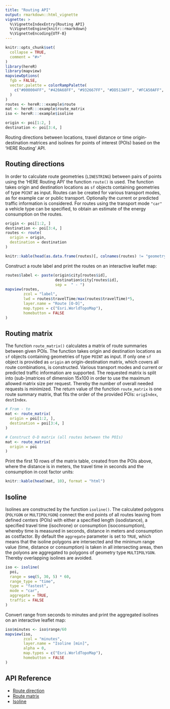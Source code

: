 ```yaml
---
title: "Routing API"
output: rmarkdown::html_vignette
vignette: >
  %\VignetteIndexEntry{Routing API}
  %\VignetteEngine{knitr::rmarkdown}
  %\VignetteEncoding{UTF-8}
---
```


```r
knitr::opts_chunk$set(
  collapse = TRUE,
  comment = "#>"
)
library(hereR)
library(mapview)
mapviewOptions(
  fgb = FALSE,
  vector.palette = colorRampPalette(
    c("#000004FF", "#420A68FF", "#932667FF", "#DD513AFF", "#FCA50AFF", "#FCFFA4FF")
  )
)
routes <- hereR:::example$route
mat <- hereR:::example$route_matrix
iso <- hereR:::example$isoline

origin <- poi[1:2, ]
destination <- poi[3:4, ]
```

Routing directions between locations, travel distance or time origin-destination matrices and isolines for points of interest (POIs) based on the 'HERE Routing' API.

## Routing directions
In order to calculate route geometries (`LINESTRING`) between pairs of points using the 'HERE Routing API' the function `route()` is used. The function takes origin and destination locations as `sf` objects containing geometries of type `POINT` as input. Routes can be created for various transport modes, as for example car or public transport. Optionally the current or predicted traffic information is considered. For routes using the transport mode `"car"` a vehicle type can be specified, to obtain an estimate of the energy consumption on the routes.
```r
origin <- poi[1:2, ]
destination <- poi[3:4, ]
routes <- route(
  origin = origin,
  destination = destination
)
```

```r
knitr::kable(head(as.data.frame(routes)[, colnames(routes) != "geometry"]), format = "html")
```

Construct a route label and print the routes on an interactive leaflet map:
```r
routes$label <- paste(origin$city[routes$id],
                      destination$city[routes$id],
                      sep =  " - ")
mapview(routes,
        zcol = "label",
        lwd = routes$travelTime/max(routes$travelTime)*5,
        layer.name = "Route [O-D]",
        map.types = c("Esri.WorldTopoMap"),
        homebutton = FALSE
)
```

## Routing matrix
The function `route_matrix()` calculates a matrix of route summaries between given POIs. The function takes origin and destination locations as `sf` objects containing geometries of type `POINT` as input. If only one `sf` object is provided as `origin` an origin-destination matrix, which covers all route combinations, is constructed. Various transport modes and current or predicted traffic information are supported. The requested matrix is split into (sub-)matrices of dimension 15x100 in order to use the maximum allowed matrix size per request. Thereby the number of overall needed requests is minimized. The return value of the function `route_matrix` is one route summary matrix, that fits the order of the provided POIs: `origIndex`, `destIndex`.
```r
# From - to
mat <- route_matrix(
  origin = poi[1:2, ],
  destination = poi[3:4, ]
)

# Construct O-D matrix (all routes between the POIs)
mat <- route_matrix(
  origin = poi
)
```

Print the first 10 rows of the matrix table, created from the POIs above, where the distance is in meters, the travel time in seconds and the consumption in cost factor units:

```r
knitr::kable(head(mat, 10), format = "html")
```

## Isoline
Isolines are constructed by the function `isoline()`. The calculated polygons (`POLYGON` or `MULTIPOLYGON`) connect the end points of all routes leaving from defined centers (POIs) with either a specified length (isodistance), a specified travel time (isochrone) or consumption (isoconsumption), whereby time is measured in seconds, distance in meters and consumption as costfactor. By default the `aggregate` parameter is set to `TRUE`, which means that the isoline polygons are intersected and the minimum range value (time, distance or consumption) is taken in all intersecting areas, then the polyons are aggregated to polygons of geometry type `MULTIPOLYGON`. Thereby overlapping isolines are avoided.
```r
iso <- isoline(
  poi,
  range = seq(5, 30, 5) * 60,
  range_type = "time",
  type = "fastest",
  mode = "car",
  aggregate = TRUE,
  traffic = FALSE
)
```

Convert range from seconds to minutes and print the aggregated isolines on an interactive leaflet map:
```r
iso$minutes <- iso$range/60
mapview(iso,
        zcol = "minutes",
        layer.name = "Isoline [min]",
        alpha = 0,
        map.types = c("Esri.WorldTopoMap"),
        homebutton = FALSE
)
```

## API Reference

* [Route direction](https://developer.here.com/documentation/routing/topics/resource-calculate-route.html)
* [Route matrix](https://developer.here.com/documentation/routing/topics/resource-calculate-matrix.html)
* [Isoline](https://developer.here.com/documentation/routing/topics/resource-calculate-isoline.html)
